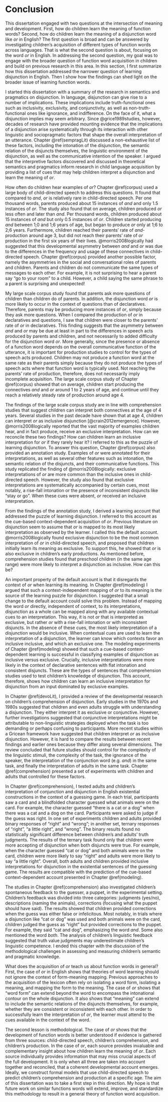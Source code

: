 # Conclusion {#conclusion}

This dissertation engaged with two questions at the intersection of meaning and development. First, how do children learn the meaning of function words? Second, how do children learn the meaning of a disjunction word like *or* in English? The first question is broad and can be answered by investigating children's acquisition of different types of function words across languages. That is what the second question is about, focusing on the word *or* in English. In addressing the second question, my goal was to engage with the broader question of function word acquisition in children and build on previous research in this area. In this section, I first summarize how this dissertation addressed the narrower question of learning disjunction in English. Then I show how the findings can shed light on the broader issue of learning function words.

I started this dissertation with a summary of the research in semantics and pragmatics on disjunction. In language, disjunction can give rise to a number of implications. These implications include truth-functional ones such as inclusivity, exclusivity, and conjunctivity, as well as non-truth-functional ones like ignorance, and indifference. On the face of it, what a disjunction implies may seem arbitrary. Since @grice1989studies, however, decades of research have provided mounting evidence that the implications of a disjunction arise systematically through its interaction with other linguistic and sociopragmatic factors that shape the overall interpretation of an utterance. Chapter \@ref(sempragLit) discussed a non-exhaustive list of these factors, including the intonation of the disjunction, the semantic relation of the disjuncts themselves, the linguistic environment of the disjunction, as well as the communicative intention of the speaker. I argued that the interpretive factors discovered and discussed in theoretical semantics and pragmatics inform research in child language acquisition by providing a list of cues that may help children interpret a disjunction and learn the meaning of *or*.  

How often do children hear examples of *or*? Chapter \@ref(corpus) used a large body of child-directed speech to address this questions. It found that compared to *and*, *or* is relatively rare in child-directed speech. Per one thousand words, parents produced about 15 instances of *and* and only 1.5 instances of *or*. The study also found that on average, children produced *or* less often and later than *and*. Per thousand words, children produced about 15 instances of *and* but only 0.5 instances of *or*. Children started producing *and* between 1;0 and 1;6 years of age, but began to produce *or* only at 1;6 to 2;6 years. Furthermore, children reached their parents' rate of *and*-production around age 3, but did not reach their parents' rate of *or* production in the first six years of their lives. @morris2008logically had suggested that this developmental asymmetry between *and* and *or* was due to the differences in the frequency and usage of these connectives in child-directed speech. Chapter \@ref(corpus) provided another possible factor, namely the asymmetries in the social and conversational roles of parents and children. Parents and children do not communicate the same types of messages to each other. For example, it is not surprising to hear a parent say "go to your room" to a child. However, a child saying the same phrase to a parent is surprising and unexpected! 

My large scale corpus study found that parents ask more questions of children than children do of parents. In addition, the disjunction word *or* is more likely to occur in the context of questions than of declaratives. Therefore, parents may be producing more instances of *or*, simply because they ask more questions. When I compared the production of *or* in declaratives and questions, I saw that children were closer to the parents' rate of *or* in declaratives. This finding suggests that the asymmetry between *and* and *or* may be due at least in part to the differences in speech acts produced by parents and children, and not necessarily to added difficulty for the disjunction word *or*. More generally, since the presence or absence of a function word depends on the overall communicative function of the utterance, it is important for production studies to control for the types of speech acts produced. Children may not produce a function word at the same rate as their parents simply because they do not produce the types of speech acts where that function word is typically used. Not reaching the parents' rate of production, therefore, does not necessarily imply incomplete acquisition. The large scale corpus study of Chapter \@ref(corpus) showed that on average, children start producing the connectives *and* and *or* around 1 to 2 years of age, and continue until they reach a relatively steady rate of production around age 4. 

The findings of the large scale corpus study are in line with comprehension studies that suggest children can interpret both connectives at the age of 4 years. Several studies in the past decade have shown that at age 4, children can interpret *or* as inclusive disjunction [@crain2012emergence]. However, @morris2008logically reported that the vast majority of examples children hear, and in fact produce, receive an exclusive interpretation. How can we reconcile these two findings? How can children learn an inclusive interpretation for *or* if they rarely hear it? I referred to this as the puzzle of learning disjunction. To answer this question, Chapter \@ref(corpus) also provided an annotation study. Examples of *or* were annotated for their interpretations, as well as several other features such as intonation, the semantic relation of the disjuncts, and their communicative functions. This study replicated the finding of @morris2008logically: exclusive interpretations of *or* are more common than the inclusive ones in child-directed speech. However, the study also found that exclusive interpretations are systematically accompanied by certain cues, most notably, a rise-fall intonation or the presence of inconsistent disjuncts like "stay or go". When these cues were absent, *or* received an inclusive interpretation. 

From the findings of the annotation study, I derived a learning account that addressed the puzzle of learning disjunction. I referred to this account as the cue-based context-dependent acquisition of *or*. Previous literature on disjunction seem to assume that *or* is mapped to its most likely interpretation as observed by the learner. I called this the default account. @morris2008logically found exclusive disjunction to be the most common interpretation of *or* in child-directed speech, and proposed that children initially learn its meaning as exclusive. To support this, he showed that *or* is also exclusive in children's early productions. As mentioned before, comprehension studies found that preschool children (in the same age range) were more likely to interpret a disjunction as inclusive. How can this be? 

An important property of the default account is that it disregards the context of *or* when learning its meaning. In Chapter \@ref(modeling) I argued that such a context-independent mapping of *or* to its meaning is the source of the learning puzzle for disjunction. I suggested that a small change to the default account could solve this problem. Instead of mapping the word *or* directly, independent of context, to its interpretations, disjunction as a whole can be mapped along with any available contextual cues to an interpretation. This way, it is not *or* that is interpreted as exclusive, but rather *or* with a rise-fall intonation or with inconsistent disjuncts. In the absence of these cues, the most likely interpretation of a disjunction would be inclusive. When contextual cues are used to learn the interpretation of a disjunction, the learner can know which contexts favor an inclusive inclusive, and which an exclusive one. The modeling experiments of  Chapter \@ref(modeling) showed that such a cue-based context-dependent learning is successful in classifying examples of disjunction as inclusive versus exclusive. Crucially, inclusive interpretations were more likely in the context of declarative sentences with flat intonation and consistent disjuncts. These are the types of sentences that comprehension studies used to test children's knowledge of disjunction. This account, therefore, shows how children can learn an inclusive interpretation for disjunction from an input dominated by exclusive examples. 

In Chapter \@ref(devoLit), I provided a review of the developmental research on children's comprehension of disjunction. Early studies in the 1970s and 1980s suggested that children and even adults struggle with understanding a disjunction. They either interpret it as exclusive or conjunctive. However, further investigations suggested that conjunctive interpretations might be attributable to non-linguistic strategies deployed when the task is too demanding or perhaps confusing to participants. More recent studies within a Gricean framework have suggested that children interpret *or* as inclusive disjunction. However, it is hard to compare the results between recent findings and earlier ones because they differ along several dimensions. The review concluded that future studies should control for the complexity of the linguistic stimuli, the complexity of the task, the ignorance of the speaker, the interpretation of the conjunction word (e.g. *and*) in the same task, and finally the interpretation of adults in the same task. Chapter \@ref(comprehension) presented a set of experiments with children and adults that controlled for these factors.

In Chapter \@ref(comprehension), I tested adults and children's interpretation of conjunction and disjunction in English existential constructions in the context of a guessing game. In each trial, participants saw a card and a blindfolded character guessed what animals were on the card. For example, the character guessed "there is a cat or a dog" when there was a cat and a dog on the card. Participants were asked to judge if the guess was right. In one set of experiments children and adults provided binary responses of "right" and "wrong"; in another set, ternary responses of "right", "a little right", and "wrong". The binary results found no statistically significant difference between children's and adults' truth judgments. The results of the ternary task found only that children were more accepting of disjunction when both disjuncts were true. For example, when the character guessed "cat or dog" and both animals were on the card, children were more likely to say "right" and adults were more likely to say "a little right". Overall, both adults and children provided inclusive interpretations for disjunction in the existential sentences of the guessing game. The results are compatible with the prediction of the cue-based context-dependent account presented in Chapter \@ref(modeling).

The studies in Chapter \@ref(comprehension) also investigated children's spontaneous feedback to the guesser, a puppet, in the experimental setting. Children's feedback was divided into three categories: judgments (yes/no), descriptions (naming the animals), corrections (focusing what the puppet should have said). The results showed that children provided corrections when the guess was either false or infelicitous. Most notably, in trials where a disjunction like "cat or dog" was used and both animals were on the card, children judged the guess as "right" but provided corrections to the puppet. For example, they said "cat and dog", emphasizing the word *and*. Some also mentioned the word *both*. The analysis of children's linguistic feedback suggested that truth value judgments may underestimate children's linguistic competence. I ended this chapter with the discussion of the methodological challenges in assessing and measuring children's semantic and pragmatic knowledge. 

What does the acquisition of *or* teach us about function words in general? First, the case of *or* in English shows that theories of word learning should not ignore the context of form-meaning mapping. Previous approaches to the acquisition of the lexicon often rely on isolating a word form, isolating a meaning, and mapping the form to the meaning. The case of *or* shows that "word form" can extend beyond the word to encompass the intonational contour on the whole disjunction. It also shows that "meaning" can extend to include the semantic relations of the disjuncts themselves, for example, whether they are consistent or inconsistent with each other. In order to successfully learn the interpretation of *or*, the learner must attend to the cues available in the context of the word. 

The second lesson is methodological. The case of *or* shows that the development of function words is better understood if evidence is gathered from three sources: child-directed speech, children's comprehension, and children's production. In the case of *or*, each source provides invaluable and complementary insight about how children learn the meaning of *or*. Each source individually provides information that may miss crucial aspects of the full development. It is only when all three are taken into account together and reconciled, that a coherent developmental account emerges. Ideally, we construct formal models that use child-directed speech to predict children's comprehension and production at a specific age. The aim of this dissertation was to take a first step in this direction. My hope is that future work on similar functions words will extend, improve, and standardize this methodology to result in a general theory of function word acquisition.
